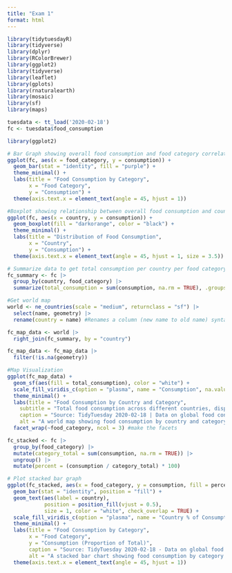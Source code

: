 ```yaml
---
title: "Exam 1"
format: html
---
```


```r
library(tidytuesdayR)
library(tidyverse)
library(dplyr)
library(RColorBrewer)
library(ggplot2)
library(tidyverse)
library(leaflet)
library(gplots)
library(rnaturalearth)
library(mosaic)
library(sf)
library(maps)
```

```r
tuesdata <- tt_load('2020-02-18')
fc <- tuesdata$food_consumption
```

```r
library(ggplot2)

# Bar Graph showing overall food consumption and food category correlation
ggplot(fc, aes(x = food_category, y = consumption)) +
  geom_bar(stat = "identity", fill = "purple") +
  theme_minimal() +
  labs(title = "Food Consumption by Category",
       x = "Food Category",
       y = "Consumption") +
  theme(axis.text.x = element_text(angle = 45, hjust = 1))  
```

```r
#Boxplot showing relationship between overall food consumption and country
ggplot(fc, aes(x = country, y = consumption)) +  
  geom_boxplot(fill = "darkorange", color = "black") +  
  theme_minimal() +
  labs(title = "Distribution of Food Consumption",
       x = "Country",
       y = "Consumption") +
  theme(axis.text.x = element_text(angle = 45, hjust = 1, size = 3.5))
```

```r
# Summarize data to get total consumption per country per food category
fc_summary <- fc |>
  group_by(country, food_category) |>
  summarize(total_consumption = sum(consumption, na.rm = TRUE), .groups = "drop")

#Get world map
world <- ne_countries(scale = "medium", returnclass = "sf") |>
  select(name, geometry) |>
  rename(country = name) #Renames a column (new name to old name) syntax

fc_map_data <- world |>
  right_join(fc_summary, by = "country") 

fc_map_data <- fc_map_data |>
  filter(!is.na(geometry))
```

```r
#Map Visualization
ggplot(fc_map_data) +
  geom_sf(aes(fill = total_consumption), color = "white") +
  scale_fill_viridis_c(option = "plasma", name = "Consumption", na.value = "grey80") + #Color friendly palette
  theme_minimal() +
  labs(title = "Food Consumption by Country and Category", 
    subtitle = "Total food consumption across different countries, displayed by category",
    caption = "Source: TidyTuesday 2020-02-18 | Data on global food consumption, Plot by: Rachel Kelly, 3/7/2025",
    alt = "A world map showing food consumption by country and category. Each country is color-coded based on total consumption, with different facets representing various food categories.") + #Accessible labeling
  facet_wrap(~food_category, ncol = 3) #make the facets


```

```r
fc_stacked <- fc |>
  group_by(food_category) |>
  mutate(category_total = sum(consumption, na.rm = TRUE)) |>
  ungroup() |>
  mutate(percent = (consumption / category_total) * 100)

# Plot stacked bar graph
ggplot(fc_stacked, aes(x = food_category, y = consumption, fill = percent)) +
  geom_bar(stat = "identity", position = "fill") + 
  geom_text(aes(label = country), 
            position = position_fill(vjust = 0.5), 
            size = 1, color = "white", check_overlap = TRUE) +
  scale_fill_viridis_c(option = "plasma", name = "Country % of Consumption") +
  theme_minimal() +
  labs(title = "Food Consumption by Category",
       x = "Food Category",
       y = "Consumption (Proportion of Total)", 
       caption = "Source: TidyTuesday 2020-02-18 - Data on global food consumption",
       alt = "A stacked bar chart showing food consumption by category. Each bar is divided into country proportions, with labels inside indicating the country names.") +
  theme(axis.text.x = element_text(angle = 45, hjust = 1))
```

